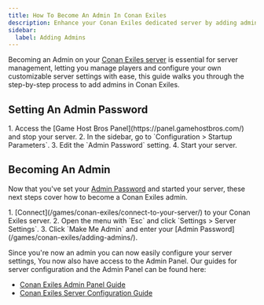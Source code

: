 ```yaml
---
title: How To Become An Admin In Conan Exiles
description: Enhance your Conan Exiles dedicated server by adding admins with our step-by-step guide. Learn how to authenticate as an administrator on your server.
sidebar:
  label: Adding Admins
---
```


Becoming an Admin on your [Conan Exiles server](https://www.gamehostbros.com/conan-exiles-server-hosting/) is essential for server management, letting you manage players and configure your own customizable server settings with ease, this guide walks you through the step-by-step process to add admins in Conan Exiles.

## Setting An Admin Password

<Steps>
1. Access the [Game Host Bros Panel](https://panel.gamehostbros.com/) and stop your server.
2. In the sidebar, go to `Configuration > Startup Parameters`.
3. Edit the `Admin Password` setting.
4. Start your server.
</Steps>

## Becoming An Admin

Now that you've set your [Admin Password](/games/conan-exiles/adding-admins/) and started your server, these next steps cover how to become a Conan Exiles admin.

<Steps>
1. [Connect](/games/conan-exiles/connect-to-your-server/) to your Conan Exiles server.
2. Open the menu with `Esc` and click `Settings > Server Settings`.
3. Click `Make Me Admin` and enter your [Admin Password](/games/conan-exiles/adding-admins/).
</Steps>

Since you're now an admin you can now easily configure your server settings, You now also have access to the Admin Panel. Our guides for server configuration and the Admin Panel can be found here:

- [Conan Exiles Admin Panel Guide](/games/conan-exiles/admin-panel/)
- [Conan Exiles Server Configuration Guide](/games/conan-exiles/configure-your-server/)